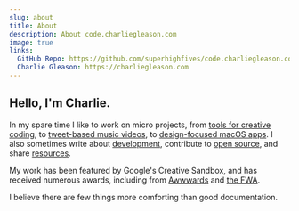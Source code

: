 ```yaml
---
slug: about
title: About
description: About code.charliegleason.com
image: true
links:
  GitHub Repo: https://github.com/superhighfives/code.charliegleason.com
  Charlie Gleason: https://charliegleason.com
---
```


<Icon name="hand-metal" className="text-indigo-500" size="48" />

## Hello, I'm Charlie.

In my spare time I like to work on micro projects, from [tools for creative coding](https://sandpitjs.com/), to [tweet-based music videos](http://tweetflight.wearebrightly.com/), to [design-focused macOS apps](https://superhighfives.com/pika). I also sometimes write about [development](https://medium.com/superhighfives), contribute to [open source](https://github.com/superhighfives/), and share [resources](https://dribbble.com/superhighfives).

My work has been featured by Google's Creative Sandbox, and has received numerous awards, including from [Awwwards](https://thefwa.com/profiles/charlie-gleason) and [the FWA](https://thefwa.com/profiles/charlie-gleason).

I believe there are few things more comforting than good documentation.

